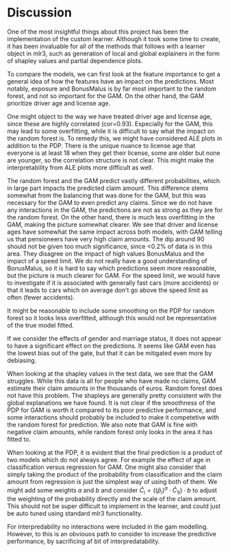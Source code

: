 # Discussion

One of the most insightful things about this project has been the implementation of the custom learner. Although it took some time to create, it has been invaluable for all of the methods that follows with a learner object in mlr3, such as generation of local and global explainers in the form of shapley values and partial dependence plots.

To compare the models, we can first look at the feature importance to get a general idea of how the features have an impact on the predictions. Most notably, exposure and BonusMalus is by far most important to the random forest, and not so important for the GAM. On the other hand, the GAM prioritize driver age and license age.

One might object to the way we have treated driver age and license age, since these are highly correlated (cor=0.93). Especially for the GAM, this may lead to some overfitting, while it is difficult to say what the impact on the random forest is. To remedy this, we might have considered ALE plots in addition to the PDP. There is the unique nuance to license age that everyone is at least 18 when they get their license, some are older but none are younger, so the correlation structure is not clear. This might make the interpretability from ALE plots more difficult as well.

The random forest and the GAM predict vastly different probabilities, which in large part impacts the predicted claim amount. This difference stems somewhat from the balancing that was done for the GAM, but this was necessary for the GAM to even predict any claims. Since we do not have any interactions in the GAM, the predictions are not as strong as they are for the random forest. On the other hand, there is much less overfitting in the GAM, making the picture somewhat clearer. We see that driver and license ages have somewhat the same impact across both models, with GAM telling us that pensioneers have very high claim amounts. The dip around 90 should not be given too much significance, since <0.2% of data is in this area. They disagree on the impact of high values BonusMalus and the impact of a speed limit. We do not really have a good understanding of BonusMalus, so it is hard to say which predictions seem more reasonable, but the picture is much clearer for GAM. For the speed limit, we would have to investigate if it is associated with generally fast cars (more accidents) or that it leads to cars which on average don't go above the speed limit as often (fewer accidents).

It might be reasonable to include some smoothing on the PDP for random forest so it looks less overfitted, although this would not be representative of the true model fitted.

If we consider the effects of gender and marriage status, it does not appear to have a significant effect on the predictions. It seems like GAM even has the lowest bias out of the gate, but that it can be mitigated even more by debiasing. 

When looking at the shapley values in the test data, we see that the GAM struggles. While this data is all for people who have made no claims, GAM estimate their claim amounts in the thousands of euros. Random forest does not have this problem. The shapleys are generally pretty consistent with the global explanations we have found. It is not clear if the smoothness of the PDP for GAM is worth it compared to its poor predictive performance, and some interactions should probably be included to make it competetive with the random forest for prediction. We also note that GAM is fine with negative claim amounts, while random forest only looks in the area it has fitted to.

When looking at the PDP, it is evident that the final prediction is a product of two models which do not always agree. For example the effect of age in classification versus regression for GAM. One might also consider that simply taking the product of the probability from classification and the claim amount from regression is just the simplest way of using both of them. We might add some weights $a$ and $b$ and consider $\hat{C}_i=((\hat{p}_i)^a\cdot \hat{C}_{1i})\cdot b$ to adjust the weighting of the probability directly and the scale of the claim amount. This should not be super difficult to implement in the learner, and could just be auto tuned using standard mlr3 functionality. 

For interpredability no interactions were included in the gam modelling. However, to this is an obviouos path to consider to increase the predictive performance, by sacrificing af bit of interpredatability.